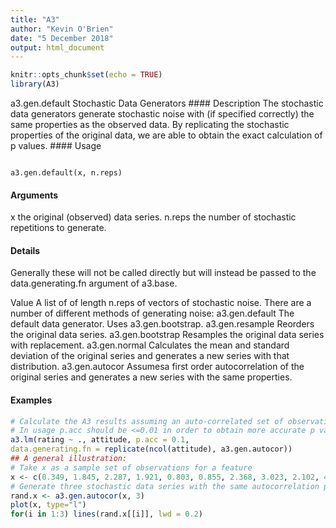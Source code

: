 ```yaml
---
title: "A3"
author: "Kevin O'Brien"
date: "5 December 2018"
output: html_document
---
```


```r
knitr::opts_chunk$set(echo = TRUE)
library(A3)
```
a3.gen.default Stochastic Data Generators
#### Description
The stochastic data generators generate stochastic noise with (if specified correctly) the same properties
as the observed data. By replicating the stochastic properties of the original data, we are able
to obtain the exact calculation of p values.
#### Usage 
<pre><code>
a3.gen.default(x, n.reps)
</code></pre>

#### Arguments 
x the original (observed) data series.
n.reps the number of stochastic repetitions to generate.

#### Details
Generally these will not be called directly but will instead be passed to the data.generating.fn
argument of a3.base.

Value
A list of of length n.reps of vectors of stochastic noise. There are a number of different methods
of generating noise:
a3.gen.default The default data generator. Uses a3.gen.bootstrap.
a3.gen.resample
Reorders the original data series.
a3.gen.bootstrap
Resamples the original data series with replacement.
a3.gen.normal Calculates the mean and standard deviation of the original series and generates
a new series with that distribution.
a3.gen.autocor Assumesa first order autocorrelation of the original series and generates a new
series with the same properties.

#### Examples 
```r
# Calculate the A3 results assuming an auto-correlated set of observations.
# In usage p.acc should be <=0.01 in order to obtain more accurate p values.
a3.lm(rating ~ ., attitude, p.acc = 0.1,
data.generating.fn = replicate(ncol(attitude), a3.gen.autocor))
## A general illustration:
# Take x as a sample set of observations for a feature
x <- c(0.349, 1.845, 2.287, 1.921, 0.803, 0.855, 2.368, 3.023, 2.102, 4.648)
# Generate three stochastic data series with the same autocorrelation properties as x
rand.x <- a3.gen.autocor(x, 3)
plot(x, type="l")
for(i in 1:3) lines(rand.x[[i]], lwd = 0.2)
```
